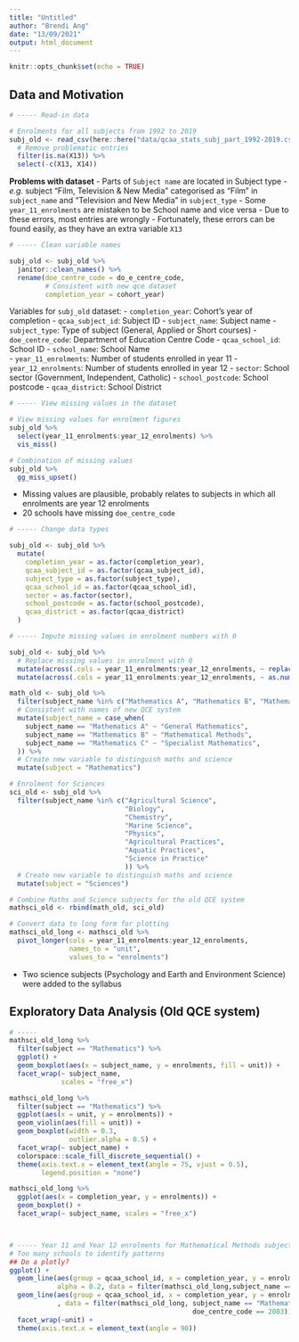 ```yaml
---
title: "Untitled"
author: "Brendi Ang"
date: "13/09/2021"
output: html_document
---
```


```r
knitr::opts_chunk$set(echo = TRUE)
```

## Data and Motivation

```r
# ----- Read-in data

# Enrolments for all subjects from 1992 to 2019
subj_old <- read_csv(here::here("data/qcaa_stats_subj_part_1992-2019.csv")) %>% 
  # Remove problematic entries
  filter(is.na(X13)) %>% 
  select(-c(X13, X14))
```

**Problems with dataset**
- Parts of `Subject name` are located in Subject type
  - *e.g.* subject "Film, Television & New Media" categorised as "Film" in `subject_name` and "Television and New Media" in `subject_type`
- Some `year_11_enrolments` are mistaken to be School name and vice versa
  - Due to these errors, most entries are wrongly
- Fortunately, these errors can be found easily, as they have an extra variable `X13`

```r
# ----- Clean variable names

subj_old <- subj_old %>% 
  janitor::clean_names() %>% 
  rename(doe_centre_code = do_e_centre_code,
         # Consistent with new qce dataset
         completion_year = cohort_year) 
```

Variables for `subj_old` dataset:
- `completion_year`: Cohort's year of completion 
- `qcaa_subject_id`: Subject ID
- `subject_name`: Subject name
- `subject_type`: Type of subject (General, Applied or Short courses)
- `doe_centre_code`: Department of Education Centre Code 
- `qcaa_school_id`: School ID
- `school_name`: School Name             
- `year_11_enrolments`: Number of students enrolled in year 11
- `year_12_enrolments`: Number of students enrolled in year 12
- `sector`: School sector (Government, Independent, Catholic)
- `school_postcode`: School postcode
- `qcaa_district`: School District

```r
# ----- View missing values in the dataset

# View missing values for enrolment figures
subj_old %>% 
  select(year_11_enrolments:year_12_enrolments) %>% 
  vis_miss()

# Combination of missing values
subj_old %>% 
  gg_miss_upset()
```

- Missing values are plausible, probably relates to subjects in which all enrolments are year 12 enrolments
- 20 schools have missing `doe_centre_code`

```r
# ----- Change data types

subj_old <- subj_old %>% 
  mutate(
    completion_year = as.factor(completion_year),
    qcaa_subject_id = as.factor(qcaa_subject_id),
    subject_type = as.factor(subject_type),
    qcaa_school_id = as.factor(qcaa_school_id),
    sector = as.factor(sector),
    school_postcode = as.factor(school_postcode),
    qcaa_district = as.factor(qcaa_district)
  ) 
```

```r
# ----- Impute missing values in enrolment numbers with 0

subj_old <- subj_old %>% 
  # Replace missing values in enrolment with 0
  mutate(across(.cols = year_11_enrolments:year_12_enrolments, ~ replace_na(.x, 0))) %>% 
  mutate(across(.cols = year_11_enrolments:year_12_enrolments, ~ as.numeric(.x)))
```

```r
math_old <- subj_old %>% 
  filter(subject_name %in% c("Mathematics A", "Mathematics B", "Mathematics C")) %>% 
  # Consistent with names of new QCE system
  mutate(subject_name = case_when(
    subject_name == "Mathematics A" ~ "General Mathematics",
    subject_name == "Mathematics B" ~ "Mathematical Methods",
    subject_name == "Mathematics C" ~ "Specialist Mathematics",
  )) %>% 
  # Create new variable to distinguish maths and science
  mutate(subject = "Mathematics")

# Enrolment for Sciences
sci_old <- subj_old %>% 
  filter(subject_name %in% c("Agricultural Science",
                             "Biology",
                             "Chemistry", 
                             "Marine Science",
                             "Physics",
                             "Agricultural Practices",
                             "Aquatic Practices",
                             "Science in Practice"
                             )) %>% 
  # Create new variable to distinguish maths and science
  mutate(subject = "Sciences")

# Combine Maths and Science subjects for the old QCE system
mathsci_old <- rbind(math_old, sci_old)

# Convert data to long form for plotting
mathsci_old_long <- mathsci_old %>% 
  pivot_longer(cols = year_11_enrolments:year_12_enrolments,
               names_to = "unit",
               values_to = "enrolments") 
```
- Two science subjects (Psychology and Earth and Environment Science) were added to the syllabus

## Exploratory Data Analysis (Old QCE system)

```r
# ----- 
mathsci_old_long %>% 
  filter(subject == "Mathematics") %>% 
  ggplot() +
  geom_boxplot(aes(x = subject_name, y = enrolments, fill = unit)) +
  facet_wrap(~ subject_name,
             scales = "free_x")

mathsci_old_long %>% 
  filter(subject == "Mathematics") %>% 
  ggplot(aes(x = unit, y = enrolments)) +
  geom_violin(aes(fill = unit)) +
  geom_boxplot(width = 0.3,
               outlier.alpha = 0.5) +
  facet_wrap(~ subject_name) +
  colorspace::scale_fill_discrete_sequential() +
  theme(axis.text.x = element_text(angle = 75, vjust = 0.5),
        legend.position = "none") 

mathsci_old_long %>% 
  ggplot(aes(x = completion_year, y = enrolments)) + 
  geom_boxplot() +
  facet_wrap(~ subject_name, scales = "free_x")



# ----- Year 11 and Year 12 enrolments for Mathematical Methods subject
# Too many schools to identify patterns
## Do a plotly?
ggplot() +
  geom_line(aes(group = qcaa_school_id, x = completion_year, y = enrolments),
            alpha = 0.2, data = filter(mathsci_old_long,subject_name == "Mathematical Methods")) +
  geom_line(aes(group = qcaa_school_id, x = completion_year, y = enrolments), colour = "red",
            , data = filter(mathsci_old_long, subject_name == "Mathematical Methods" &
                                              doe_centre_code == 2003)) +
  facet_wrap(~unit) +
  theme(axis.text.x = element_text(angle = 90))
```
















  